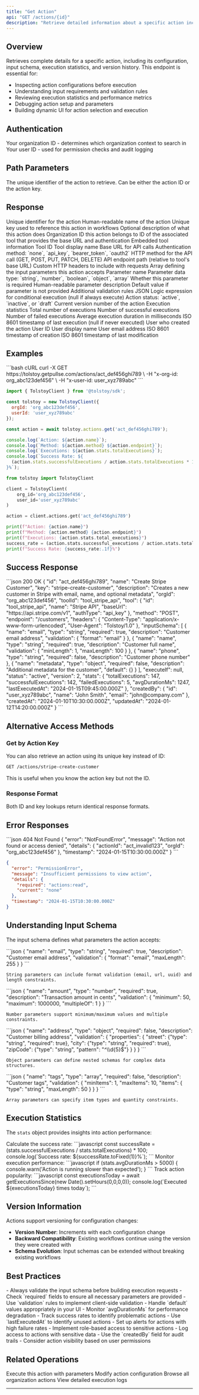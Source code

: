 ```yaml
---
title: "Get Action"
api: "GET /actions/{id}"
description: "Retrieve detailed information about a specific action including its configuration and metadata"
---
```


## Overview

Retrieves complete details for a specific action, including its configuration, input schema, execution statistics, and version history. This endpoint is essential for:

- Inspecting action configurations before execution
- Understanding input requirements and validation rules
- Reviewing execution statistics and performance metrics
- Debugging action setup and parameters
- Building dynamic UI for action selection and execution

## Authentication

<ParamField header="x-org-id" type="string" required>
  Your organization ID - determines which organization context to search in
</ParamField>

<ParamField header="x-user-id" type="string" required>
  Your user ID - used for permission checks and audit logging
</ParamField>

## Path Parameters

<ParamField path="id" type="string" required>
  The unique identifier of the action to retrieve. Can be either the action ID or the action key.
</ParamField>

## Response

<ResponseField name="id" type="string">
  Unique identifier for the action
</ResponseField>

<ResponseField name="name" type="string">
  Human-readable name of the action
</ResponseField>

<ResponseField name="key" type="string">
  Unique key used to reference this action in workflows
</ResponseField>

<ResponseField name="description" type="string">
  Optional description of what this action does
</ResponseField>

<ResponseField name="orgId" type="string">
  Organization ID this action belongs to
</ResponseField>

<ResponseField name="toolId" type="string">
  ID of the associated tool that provides the base URL and authentication
</ResponseField>

<ResponseField name="tool" type="object">
  Embedded tool information
  
  <Expandable title="Tool Object">
    <ResponseField name="id" type="string">
      Tool ID
    </ResponseField>
    <ResponseField name="name" type="string">
      Tool display name
    </ResponseField>
    <ResponseField name="baseUrl" type="string">
      Base URL for API calls
    </ResponseField>
    <ResponseField name="authType" type="string">
      Authentication method: `none`, `api_key`, `bearer_token`, `oauth2`
    </ResponseField>
  </Expandable>
</ResponseField>

<ResponseField name="method" type="string">
  HTTP method for the API call (GET, POST, PUT, PATCH, DELETE)
</ResponseField>

<ResponseField name="endpoint" type="string">
  API endpoint path (relative to tool's base URL)
</ResponseField>

<ResponseField name="headers" type="object">
  Custom HTTP headers to include with requests
</ResponseField>

<ResponseField name="inputSchema" type="array">
  Array defining the input parameters this action accepts
  
  <Expandable title="Input Schema Item">
    <ResponseField name="name" type="string">
      Parameter name
    </ResponseField>
    <ResponseField name="type" type="string">
      Parameter data type: `string`, `number`, `boolean`, `object`, `array`
    </ResponseField>
    <ResponseField name="required" type="boolean">
      Whether this parameter is required
    </ResponseField>
    <ResponseField name="description" type="string">
      Human-readable parameter description
    </ResponseField>
    <ResponseField name="default" type="any">
      Default value if parameter is not provided
    </ResponseField>
    <ResponseField name="validation" type="object">
      Additional validation rules
    </ResponseField>
  </Expandable>
</ResponseField>

<ResponseField name="executeIf" type="string">
  JSON Logic expression for conditional execution (null if always execute)
</ResponseField>

<ResponseField name="status" type="string">
  Action status: `active`, `inactive`, or `draft`
</ResponseField>

<ResponseField name="version" type="number">
  Current version number of the action
</ResponseField>

<ResponseField name="stats" type="object">
  Execution statistics
  
  <Expandable title="Statistics Object">
    <ResponseField name="totalExecutions" type="number">
      Total number of executions
    </ResponseField>
    <ResponseField name="successfulExecutions" type="number">
      Number of successful executions
    </ResponseField>
    <ResponseField name="failedExecutions" type="number">
      Number of failed executions
    </ResponseField>
    <ResponseField name="avgDurationMs" type="number">
      Average execution duration in milliseconds
    </ResponseField>
    <ResponseField name="lastExecutedAt" type="string">
      ISO 8601 timestamp of last execution (null if never executed)
    </ResponseField>
  </Expandable>
</ResponseField>

<ResponseField name="createdBy" type="object">
  User who created the action
  
  <Expandable title="User Object">
    <ResponseField name="id" type="string">
      User ID
    </ResponseField>
    <ResponseField name="name" type="string">
      User display name
    </ResponseField>
    <ResponseField name="email" type="string">
      User email address
    </ResponseField>
  </Expandable>
</ResponseField>

<ResponseField name="createdAt" type="string">
  ISO 8601 timestamp of creation
</ResponseField>

<ResponseField name="updatedAt" type="string">
  ISO 8601 timestamp of last modification
</ResponseField>

## Examples

<CodeGroup>
```bash cURL
curl -X GET https://tolstoy.getpullse.com/actions/act_def456ghi789 \
  -H "x-org-id: org_abc123def456" \
  -H "x-user-id: user_xyz789abc"
```

```javascript JavaScript SDK
import { TolstoyClient } from '@tolstoy/sdk';

const tolstoy = new TolstoyClient({
  orgId: 'org_abc123def456',
  userId: 'user_xyz789abc'
});

const action = await tolstoy.actions.get('act_def456ghi789');

console.log(`Action: ${action.name}`);
console.log(`Method: ${action.method} ${action.endpoint}`);
console.log(`Executions: ${action.stats.totalExecutions}`);
console.log(`Success Rate: ${
  (action.stats.successfulExecutions / action.stats.totalExecutions * 100).toFixed(1)
}%`);
```

```python Python SDK
from tolstoy import TolstoyClient

client = TolstoyClient(
    org_id='org_abc123def456',
    user_id='user_xyz789abc'
)

action = client.actions.get('act_def456ghi789')

print(f"Action: {action.name}")
print(f"Method: {action.method} {action.endpoint}")
print(f"Executions: {action.stats.total_executions}")
success_rate = (action.stats.successful_executions / action.stats.total_executions * 100)
print(f"Success Rate: {success_rate:.1f}%")
```
</CodeGroup>

## Success Response

<ResponseExample>
```json 200 OK
{
  "id": "act_def456ghi789",
  "name": "Create Stripe Customer",
  "key": "stripe-create-customer",
  "description": "Creates a new customer in Stripe with email, name, and optional metadata",
  "orgId": "org_abc123def456",
  "toolId": "tool_stripe_api",
  "tool": {
    "id": "tool_stripe_api",
    "name": "Stripe API",
    "baseUrl": "https://api.stripe.com/v1",
    "authType": "api_key"
  },
  "method": "POST",
  "endpoint": "/customers",
  "headers": {
    "Content-Type": "application/x-www-form-urlencoded",
    "User-Agent": "Tolstoy/1.0"
  },
  "inputSchema": [
    {
      "name": "email",
      "type": "string",
      "required": true,
      "description": "Customer email address",
      "validation": {
        "format": "email"
      }
    },
    {
      "name": "name",
      "type": "string",
      "required": true,
      "description": "Customer full name",
      "validation": {
        "minLength": 1,
        "maxLength": 100
      }
    },
    {
      "name": "phone",
      "type": "string",
      "required": false,
      "description": "Customer phone number"
    },
    {
      "name": "metadata",
      "type": "object",
      "required": false,
      "description": "Additional metadata for the customer",
      "default": {}
    }
  ],
  "executeIf": null,
  "status": "active",
  "version": 2,
  "stats": {
    "totalExecutions": 147,
    "successfulExecutions": 142,
    "failedExecutions": 5,
    "avgDurationMs": 1247,
    "lastExecutedAt": "2024-01-15T09:45:00.000Z"
  },
  "createdBy": {
    "id": "user_xyz789abc",
    "name": "John Smith",
    "email": "john@company.com"
  },
  "createdAt": "2024-01-10T10:30:00.000Z",
  "updatedAt": "2024-01-12T14:20:00.000Z"
}
```
</ResponseExample>

## Alternative Access Methods

### Get by Action Key

You can also retrieve an action using its unique key instead of ID:

```bash
GET /actions/stripe-create-customer
```

This is useful when you know the action key but not the ID.

### Response Format

Both ID and key lookups return identical response formats.

## Error Responses

<ResponseExample>
```json 404 Not Found
{
  "error": "NotFoundError",
  "message": "Action not found or access denied",
  "details": {
    "actionId": "act_invalid123",
    "orgId": "org_abc123def456"
  },
  "timestamp": "2024-01-15T10:30:00.000Z"
}
```

```json 403 Forbidden
{
  "error": "PermissionError",
  "message": "Insufficient permissions to view action",
  "details": {
    "required": "actions:read",
    "current": "none"
  },
  "timestamp": "2024-01-15T10:30:00.000Z"
}
```
</ResponseExample>

## Understanding Input Schema

The input schema defines what parameters the action accepts:

<Tabs>
  <Tab title="String Parameters">
    ```json
    {
      "name": "email",
      "type": "string",
      "required": true,
      "description": "Customer email address",
      "validation": {
        "format": "email",
        "maxLength": 255
      }
    }
    ```
    
    String parameters can include format validation (email, url, uuid) and length constraints.
  </Tab>
  
  <Tab title="Number Parameters">
    ```json
    {
      "name": "amount",
      "type": "number",
      "required": true,
      "description": "Transaction amount in cents",
      "validation": {
        "minimum": 50,
        "maximum": 1000000,
        "multipleOf": 1
      }
    }
    ```
    
    Number parameters support minimum/maximum values and multiple constraints.
  </Tab>
  
  <Tab title="Object Parameters">
    ```json
    {
      "name": "address",
      "type": "object",
      "required": false,
      "description": "Customer billing address",
      "validation": {
        "properties": {
          "street": {"type": "string", "required": true},
          "city": {"type": "string", "required": true},
          "zipCode": {"type": "string", "pattern": "^\\d{5}$"}
        }
      }
    }
    ```
    
    Object parameters can define nested schemas for complex data structures.
  </Tab>
  
  <Tab title="Array Parameters">
    ```json
    {
      "name": "tags",
      "type": "array",
      "required": false,
      "description": "Customer tags",
      "validation": {
        "minItems": 1,
        "maxItems": 10,
        "items": {
          "type": "string",
          "maxLength": 50
        }
      }
    }
    ```
    
    Array parameters can specify item types and quantity constraints.
  </Tab>
</Tabs>

## Execution Statistics

The `stats` object provides insights into action performance:

<AccordionGroup>
  <Accordion title="Success Rate">
    Calculate the success rate:
    ```javascript
    const successRate = (stats.successfulExecutions / stats.totalExecutions) * 100;
    console.log(`Success rate: ${successRate.toFixed(1)}%`);
    ```
  </Accordion>
  
  <Accordion title="Performance Metrics">
    Monitor execution performance:
    ```javascript
    if (stats.avgDurationMs > 5000) {
      console.warn('Action is running slower than expected');
    }
    ```
  </Accordion>
  
  <Accordion title="Usage Tracking">
    Track action popularity:
    ```javascript
    const executionsToday = await getExecutionsSince(new Date().setHours(0,0,0,0));
    console.log(`Executed ${executionsToday} times today`);
    ```
  </Accordion>
</AccordionGroup>

## Version Information

Actions support versioning for configuration changes:

- **Version Number**: Increments with each configuration change
- **Backward Compatibility**: Existing workflows continue using the version they were created with
- **Schema Evolution**: Input schemas can be extended without breaking existing workflows

## Best Practices

<AccordionGroup>
  <Accordion title="Schema Validation">
    - Always validate the input schema before building execution requests
    - Check `required` fields to ensure all necessary parameters are provided
    - Use `validation` rules to implement client-side validation
    - Handle `default` values appropriately in your UI
  </Accordion>
  
  <Accordion title="Performance Monitoring">
    - Monitor `avgDurationMs` for performance degradation
    - Track success rates to identify problematic actions
    - Use `lastExecutedAt` to identify unused actions
    - Set up alerts for actions with high failure rates
  </Accordion>
  
  <Accordion title="Access Control">
    - Implement role-based access to sensitive actions
    - Log access to actions with sensitive data
    - Use the `createdBy` field for audit trails
    - Consider action visibility based on user permissions
  </Accordion>
</AccordionGroup>

## Related Operations

<CardGroup cols={2}>
  <Card title="Execute Action" icon="play" href="/api/endpoints/actions/execute-action">
    Execute this action with parameters
  </Card>
  <Card title="Update Action" icon="edit" href="/api/endpoints/actions/update-action">
    Modify action configuration
  </Card>
  <Card title="List Actions" icon="list" href="/api/endpoints/actions/list-actions">
    Browse all organization actions
  </Card>
  <Card title="Execution History" icon="history" href="/api/endpoints/execution-logs/list-logs">
    View detailed execution logs
  </Card>
</CardGroup>

---

<Snippet file="api-footer.mdx" />